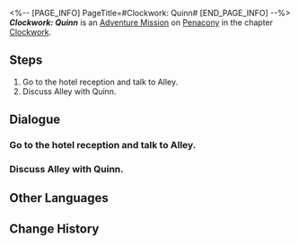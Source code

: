 <%-- [PAGE_INFO]
PageTitle=#Clockwork: Quinn#
[END_PAGE_INFO] --%>
{{Stub|Dialogue.}}
{{Mission Infobox
|id            = 4240305
|title         = 
|image         = <!--Mission Clockwork Quinn.png-->
|type          = Adventure
|event_name    = 
|chapter       = Clockwork
|requirements  = [[Trailblaze Mission]] ''[[Gentleness, the Name of Nocturne]]'' completed
|summary       = <!--official mission summary from Fate's Atlas-->
|characters    = Alley; Trailblazer
|startLocation = [[Penacony]] - [[Golden Hour]]
|world         = Penacony
|area          = Golden Hour
|prev          = 
|next          = 
|rewards       = Trailblaze EXP*100; Stellar Jade*10; Traveler's Guide*3; Clock Credits*180; Credit*20,000
}}
'''''Clockwork: Quinn''''' is an [[Adventure Mission]] on [[Penacony]] in the chapter [[Clockwork]].

==Steps==
# Go to the hotel reception and talk to Alley.
# Discuss Alley with Quinn.

<!--
==Gameplay Notes==

--><!--
==Trial Character==

-->
==Dialogue==
{{Stub Dialogue}}
{{Dialogue End}}

===Go to the hotel reception and talk to Alley.{{subst:void|<!--424030503-->}}===
{{Mission Description|type=adventure|location=The Reverie (Reality)|update|Tick... tock! Quick, adjust the hands... Tick, tock!<br />People's minds await your exploration. Help them regain their true selves!}}
{{Dialogue Start}}
:{{tx}}
{{Dialogue End}}

===Discuss Alley with Quinn.{{subst:void|<!--424030504-->}}===
{{Dialogue Start}}
:{{tx}}
{{Dialogue End}}

==Other Languages==
{{Other Languages
|en   = Clockwork: Quinn
|zhs  = 钟表把戏：奎茵
|zht  = 鐘錶把戲：奎茵
|ja   = クロックトリック：クイン
|ko   = 시계 트릭: 퀸
|es   = Trucorreloj: Quinn
|fr   = Pouvoir de la Pendule&nbsp;: Quinn
|ru   = Заводной механизм: Куинн
|th   = กลนาฬิกา: Quinn
|vi   = Thủ Thuật Đồng Hồ: Quinn
|de   = Uhrwerk: Quinn
|id   = Clockwork: Quinn
|pt   = Truquelógio: Quinn
}}

==Change History==
{{Change History|2.0}}

